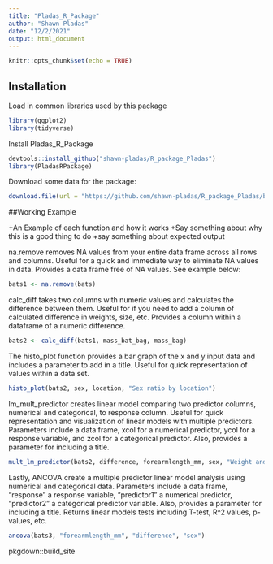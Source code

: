 ```yaml
---
title: "Pladas_R_Package"
author: "Shawn Pladas"
date: "12/2/2021"
output: html_document
---
```


```r
knitr::opts_chunk$set(echo = TRUE)
```

## Installation

Load in common libraries used by this package

```r
library(ggplot2)
library(tidyverse)
```

Install Pladas_R_Package 

```r
devtools::install_github("shawn-pladas/R_package_Pladas")
library(PladasRPackage)
```

Download some data for the package:

```r
download.file(url = "https://github.com/shawn-pladas/R_package_Pladas/blob/master/data/Bat_Capture_Data.csv", destfile = "../data/bats.csv")
```

##Working Example

+An Example of each function and how it works
+Say something about why this is a good thing to do
+say something about expected output

na.remove removes NA values from your entire data frame across all rows and columns. Useful for a quick and immediate way to eliminate NA values in data. Provides a data frame free of NA values. See example below:

```r

bats1 <- na.remove(bats)

```

calc_diff takes two columns with numeric values and calculates the difference between them. Useful for if you need to add a column of calculated difference in weights, size, etc. Provides a column within a dataframe of a numeric difference. 

```r

bats2 <- calc_diff(bats1, mass_bat_bag, mass_bag)

```

The histo_plot function provides a bar graph of the x and y input data and includes a parameter to add in a title. Useful for quick representation of values within a data set. 

```r

histo_plot(bats2, sex, location, "Sex ratio by location")

```

lm_mult_predictor creates linear model comparing two predictor columns, numerical and categorical, to response column. Useful for quick representation and visualization of linear models with multiple predictors. Parameters include a data frame, xcol for a numerical predictor, ycol for a response variable, and zcol for a categorical predictor. Also, provides a parameter for including a title. 

```r

mult_lm_predictor(bats2, difference, forearmlength_mm, sex, "Weight and sex as predictors of forearm length")

```

Lastly, ANCOVA create a multiple predictor linear model analysis using numerical and categorical data. Parameters include a data frame, "response" a response variable, "predictor1" a numerical predictor, "predictor2" a categorical predictor variable. Also, provides a parameter for including a title. Returns linear models tests including T-test, R^2 values, p-values, etc. 

```r

ancova(bats3, "forearmlength_mm", "difference", "sex")

```


pkgdown::build_site


